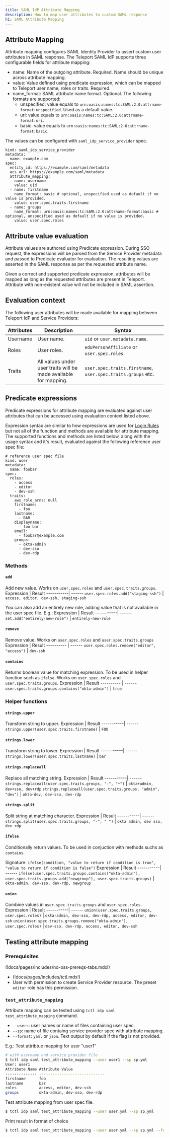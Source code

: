 ```yaml
---
title: SAML IdP Attribute Mapping
description: How to map user attributes to custom SAML response
h1: SAML Attribute Mapping
---
```


## Attribute Mapping
Attribute mapping configures SAML Identity Provider to assert custom user attributes in SAML response.
The Teleport SAML IdP supports three configurable fields for attribute mapping:
- name: Name of the outgoing attribute. Required. Name should be unique across attribute mapping.
- value: Value defined using predicate expression, which can be mapped to Teleport user name, roles or traits. Required.
- name_format: SAML attribute name format. Optional. The following formats are supported:
    - unspecified: value equals to `urn:oasis:names:tc:SAML:2.0:attrname-format:unspecified`. Used as a default value.
    - uri: value equals to `urn:oasis:names:tc:SAML:2.0:attrname-format:uri`.
    - basic: value equals to `urn:oasis:names:tc:SAML:2.0:attrname-format:basic`.

The values can be configured with `saml_idp_service_provider` spec.
```
kind: saml_idp_service_provider
metadata:
  name: example.com
spec:
  entity_id: https://example.com/saml/metadata
  acs_url: https://example.com/saml/metadata
  attribute_mapping:
  - name: username
    value: uid
  - name: firstname
    name_format: basic # optional, unspecified used as default if no value is provided.
    value: user.spec.traits.firstname
  - name: groups
    name_format: urn:oasis:names:tc:SAML:2.0:attrname-format:basic # optional, unspecified used as default if no value is provided.
    value: user.spec.roles
```


## Attribute value evaluation

Attribute values are authored using Predicate expression. During SSO request, the expressions will be parsed from the
Service Provider metadata and passed to Predicate evaluator for evaluation. The resulting values are asserted in the SAML 
response as per the requested attribute name.

Given a correct and supported predicate expression, attributes will be mapped as long as the requested attributes are present in Teleport.
Attribute with non-existent value will not be included in SAML assertion.

## Evaluation context

The following user attributes will be made available for mapping between Teleport IdP and Service Providers:

| Attributes | Description                                                      | Syntax                                                       |
| ---------- | ---------------------------------------------------------------- | ------------------------------------------------------------ |
| Username   | User name.                                                       | `uid` or `user.metadata.name`.                               |
| Roles      | User roles.                                                      | `eduPersonAffiliate` or `user.spec.roles`.                   |
| Traits     | All values under user traits will be made available for mapping. | `user.spec.traits.firstname`, `user.spec.traits.groups` etc. |


## Predicate expressions

Predicate expressions for attribute mapping are evaluated against user attributes that can be accessed using evaluation context listed above.

Expression syntax are similar to how expressions are used for [Login Rules](../login-rules/reference.mdx) but not all of the 
function and methods are available for attribute mapping. The supported functions and methods are listed below, along with 
the usage syntax and it's result, evaluated against the following reference user spec file:
```
# reference user spec file
kind: user
metadata:
  name: foobar
spec:
  roles:
    - access
    - editor
    - dev-ssh
  traits:
    aws_role_arns: null
    firstname:
      - foo
    lastname:
      - BAR
    displayname:
      - foo bar
    email:
      - foobar@example.com
    groups:
      - okta-admin
      - dev-sso
      - dev-rdp
```
### Methods
#### `add`
Add new value. Works on `user.spec.roles` and `user.spec.traits.groups`.
Expression | Result
-----------| ------
`user.spec.roles.add("staging-ssh")` | `access, editor, dev-ssh, staging-ssh`

You can also add an entirely new role, adding value that is not available in the user spec file.
E.g.:
Expression | Result
-----------| ------
`set.add("entirely-new-role")` | `entirely-new-role`

#### `remove`
Remove value. Works on `user.spec.roles` and `user.spec.traits.groups`
Expression | Result
---------- | ------
`user.spec.roles.remove("editor", "access")` | `dev-ssh`

#### `contains`
Returns boolean value for matching expression. To be used in helper function such as `ifelse`.
Works on `user.spec.roles` and `user.spec.traits.groups`.
Expression | Result
---------- | ------
`user.spec.traits.groups.contains("okta-admin")` | `true`

### Helper functions
#### `strings.upper`
Transform string to upper.
Expression | Result
-----------| ------
`strings.upper(user.spec.traits.firstname)` | `FOO`

#### `strings.lower`
Transform string to lower.
Expression | Result
-----------| ------
`strings.lower(user.spec.traits.lastname)` | `bar`

#### `strings.replaceall`
Replace all matching string.
Expression | Result
-----------| ------
`strings.replaceall(user.spec.traits.groups, "-", "+")` | `okta+admin, dev+sso, dev+rdp`
`strings.replaceall(user.spec.traits.groups, "admin", "dev")` | `okta-dev, dev-sso, dev-rdp`

#### `strings.split`
Split string at matching character.
Expression | Result
-----------| ------
`strings.split(user.spec.traits.groups, "-", " ")` | `okta admin, dev sso, dev rdp`

#### `ifelse`
Conditionally return values. To be used in conjuction with methods suchs as `contains`.

Signature: `ifelse(condition, "value to return if condition is true", "value to return if condition is false")`
Expression | Result
-----------| ------
`ifelse(user.spec.traits.groups.contains("okta-admin"), user.spec.traits.groups.add("newgroup"), user.spec.traits.groups)` | `okta-admin, dev-sso, dev-rdp, newgroup`

#### `union`
Combine values in `user.spec.traits.groups` and `user.spec.roles`.
Expression | Result
-----------| ------
`union(user.spec.traits.groups, user.spec.roles)` | `okta-admin, dev-sso, dev-rdp, access, editor, dev-ssh`
`union(user.spec.traits.groups.remove("okta-admin"), user.spec.roles)` | `dev-sso, dev-rdp, access, editor, dev-ssh`


## Testing attribute mapping
### Prerequisites

(!docs/pages/includes/no-oss-prereqs-tabs.mdx!)

- (!docs/pages/includes/tctl.mdx!)
- User with permission to create Service Provider resource. The preset `editor` role has this permission.

### `test_attribute_mapping`
Attribute mapping can be tested using `tctl idp saml test_attribute_mapping` command.

- `--users`: user names or name of files containing user spec.
- `--sp`: name of file containg service provider spec with attribute mapping.
- `--format`: `yaml` or `json`. Text output by default if the flag is not provided.

E.g.:
Test attribtue mapping for user "user1"
```bash
# with username and service provider file
$ tctl idp saml test_attribute_mapping --user user1 --sp sp.yml
User: user1
Attribute Name Attribute Value
-------------- -----------------------------
firstname      foo
lastname       bar
roles          access, editor, dev-ssh
groups         okta-admin, dev-sso, dev-rdp
```

Test attribute mapping from user spec file.
```bash
$ tctl idp saml test_attribute_mapping --user user.yml --sp sp.yml
```

Print result in format of choice
```bash
$ tctl idp saml test_attribute_mapping --user user.yml --sp sp.yml --format (json/yaml)
```